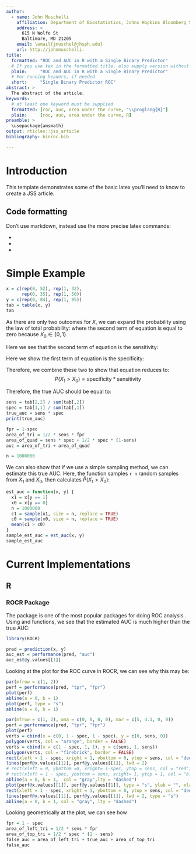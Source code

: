 ```yaml
---
author:
  - name: John Muschelli
    affiliation: Department of Biostatistics, Johns Hopkins Bloomberg School of Public Health
    address: >
      615 N Wolfe St
      Baltimore, MD 21205
    email: \email{jmuschel@jhsph.edu}
    url: http://johnmuschelli.
title:
  formatted: "ROC and AUC in R with a Single Binary Predictor"
  # If you use tex in the formatted title, also supply version without
  plain:     "ROC and AUC in R with a Single Binary Predictor"
  # For running headers, if needed
  short:     "Single Binary Predictor ROC"
abstract: >
  The abstract of the article.
keywords:
  # at least one keyword must be supplied
  formatted: [roc, auc, area under the curve, "\\proglang{R}"]
  plain:     [roc, auc, area under the curve, R]
preamble: >
  \usepackage{amsmath}
output: rticles::jss_article
bibliography: binroc.bib

---
```


# Introduction


This template demonstrates some of the basic latex you'll need to know to create a JSS article.

## Code formatting

Don't use markdown, instead use the more precise latex commands:

* \proglang{Java}
* \pkg{plyr}
* \code{print("abc")}

# Simple Example

```r
x = c(rep(0, 52), rep(1, 32),
      rep(0, 35), rep(1, 50))
y = c(rep(0, 84), rep(1, 85))
tab = table(x, y)
tab
```


As there are only two outcomes for $X$, we can expand the probability using the law of total probability:
\begin{align}
P(X_{1} > X_{0}) &= P(X_{1} > X_{0} | X_{1} = 1) P(X_{1} = 1) \nonumber \\
&+ P(X_{1} > X_{0} | X_{1} = 0) P(X_{1} = 0) \label{eq:expand1} \\
&= P(X_{1} > X_{0} | X_{1} = 1) P(X_{1} = 1) \label{eq:expand}
\end{align}
where the second term of equation \eqref{eq:expand1} is equal to zero because $X_{0} \in \{0, 1\}$.  

Here we see that the second term of equation \eqref{eq:expand} is the sensitivity:
\begin{align*}
P(X_{1} = 1) &= P(X = 1 | Y = 1)\\
&= \frac{TP}{TP + FN} \\
&= \text{sensitivity}
\end{align*}

Here we show the first term of equation \eqref{eq:expand} is the specificity:
\begin{align*}
P(X_{1} > X_{0} | X_{1} = 1) &= P(X_{1} > X_{0} | X_{1} = 1, X_{0} =1) P(X_{0} = 1) \\
&+ P(X_{1} > X_{0} | X_{1} = 1, X_{0} =0) P(X_{0} = 0) \\
&= P(X_{1} > X_{0} | X_{1} = 1, X_{0} =0) P(X_{0} = 0) \\
&= P(X_{0} = 0) \\
&= P(X = 0 | Y = 0)\\
&= \frac{TN}{TN + FP} \\
&= \text{specificity}
\end{align*}

Therefore, we combine these two to show that equation \eqref{eq:expand} reduces to:
$$
P(X_{1} > X_{0}) = \text{specificity} * \text{sensitivity}
$$


Therefore, the true AUC should be equal to:
```r
sens = tab[2,2] / sum(tab[,2])
spec = tab[1,1] / sum(tab[,1])
true_auc = sens * spec
print(true_auc)
```

```r
fpr = 1-spec
area_of_tri = 1/2 * sens * fpr
area_of_quad = sens * spec + 1/2 * spec * (1-sens)
auc = area_of_tri + area_of_quad
```

```r
n = 1000000
```

We can also show that if we use a simple sampling method, we can estimate this true AUC.  Here, the function \code{est_auc} samples `r n` random samples from $X_{1}$ and $X_{0}$, then calculates $\hat{P}(X_{1} > X_{0})$:

```r
est_auc = function(x, y) {
  x1 = x[y == 1]
  x0 = x[y == 0]
  n = 1000000
  c1 = sample(x1, size = n, replace = TRUE)
  c0 = sample(x0, size = n, replace = TRUE)
  mean(c1 > c0)
}
sample_est_auc = est_auc(x, y)
sample_est_auc
```



# Current Implementations

## R

### ROCR Package

The \pkg{ROCR} package is one of the most popular packages for doing ROC analysis \cite{ROCR}.  Using \code{prediction} and \code{performance} functions, we see that the estimated AUC is much higher than the true AUC:

```r
library(ROCR)

pred = prediction(x, y)
auc_est = performance(pred, "auc")
auc_est@y.values[[1]]
```

Looking at the plot for the ROC curve in ROCR, we can see why this may be:
```r
par(mfrow = c(1, 2))
perf = performance(pred, "tpr", "fpr")
plot(perf)
abline(a = 0, b = 1)
plot(perf, type = "s")
abline(a = 0, b = 1)
```

```r
par(mfrow = c(1, 2), oma = c(0, 0, 0, 0), mar = c(5, 4.1, 0, 0))
perf = performance(pred, "tpr", "fpr")
plot(perf)
verts = cbind(x = c(0, 1 - spec, 1 - spec), y = c(0, sens, 0))
polygon(verts, col = "orange", border = FALSE)
verts = cbind(x = c(1 - spec, 1, 1), y = c(sens, 1, sens))
polygon(verts, col = "firebrick", border = FALSE)
rect(xleft = 1 - spec, xright = 1, ybottom = 0, ytop = sens, col = "deepskyblue3", border = FALSE)
lines(perf@x.values[[1]], perf@y.values[[1]], lwd = 2)
# rect(xleft = 0, ybottom =0, xright= 1-spec, ytop = sens, col = "red")
# rect(xleft = 1 - spec, ybottom = sens, xright= 1, ytop = 1, col = "blue")
abline(a = 0, b = 1,  col = "gray",lty = "dashed")
plot(perf@x.values[[1]], perf@y.values[[1]], type = "s", ylab = "", xlab = "False positive rate")
rect(xleft = 1 - spec, xright = 1, ybottom = 0, ytop = sens, col = "deepskyblue3", border = FALSE)
lines(perf@x.values[[1]], perf@y.values[[1]], lwd = 2, type = "s")
abline(a = 0, b = 1, col = "gray", lty = "dashed")
```

Looking geometrically at the plot, we can see how 
```r
fpr = 1 - spec
area_of_left_tri = 1/2 * sens * fpr
area_of_top_tri = 1/2 * spec * (1 - sens)
false_auc = area_of_left_tri + true_auc + area_of_top_tri
false_auc
```

